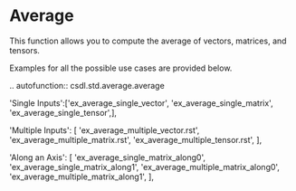 Average
========
This function allows you to compute the average of vectors, matrices, and tensors.

Examples for all the possible use cases are provided below.

.. autofunction:: csdl.std.average.average






'Single Inputs':['ex_average_single_vector',
   'ex_average_single_matrix',
   'ex_average_single_tensor',],


'Multiple Inputs': [
   'ex_average_multiple_vector.rst',
   'ex_average_multiple_matrix.rst',
   'ex_average_multiple_tensor.rst',
],


'Along an Axis': [
   'ex_average_single_matrix_along0',
   'ex_average_single_matrix_along1',
   'ex_average_multiple_matrix_along0',
   'ex_average_multiple_matrix_along1',
   ],
